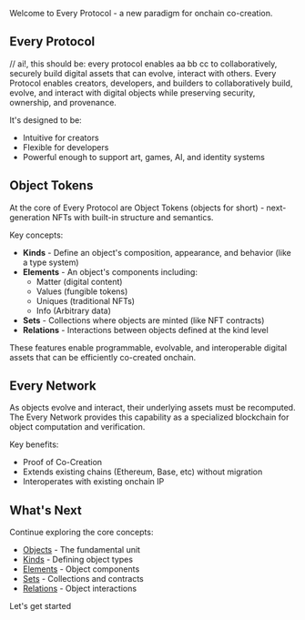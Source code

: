 Welcome to Every Protocol - a new paradigm for onchain co-creation.

## Every Protocol

// ai!, this should be: every protocol enables aa bb cc to collaboratively, securely build digital assets that can evolve, interact with others.
Every Protocol enables creators, developers, and builders to collaboratively build, evolve, and interact with digital objects while preserving security, ownership, and provenance.

It's designed to be:
- Intuitive for creators
- Flexible for developers
- Powerful enough to support art, games, AI, and identity systems

## Object Tokens

At the core of Every Protocol are Object Tokens (objects for short) - next-generation NFTs with built-in structure and semantics.

Key concepts:
- **Kinds** - Define an object's composition, appearance, and behavior (like a type system)
- **Elements** - An object's components including:
  - Matter (digital content)
  - Values (fungible tokens)
  - Uniques (traditional NFTs)
  - Info (Arbitrary data)
- **Sets** - Collections where objects are minted (like NFT contracts)
- **Relations** - Interactions between objects defined at the kind level

These features enable programmable, evolvable, and interoperable digital assets that can be efficiently co-created onchain.

## Every Network

As objects evolve and interact, their underlying assets must be recomputed. The Every Network provides this capability as a specialized blockchain for object computation and verification.

Key benefits:
- Proof of Co-Creation
- Extends existing chains (Ethereum, Base, etc) without migration
- Interoperates with existing onchain IP

## What's Next

Continue exploring the core concepts:

- [Objects](/concepts/objects) - The fundamental unit
- [Kinds](/concepts/kinds) - Defining object types
- [Elements](/concepts/elements) - Object components
- [Sets](/concepts/sets) - Collections and contracts
- [Relations](/concepts/relations) - Object interactions

Let's get started

